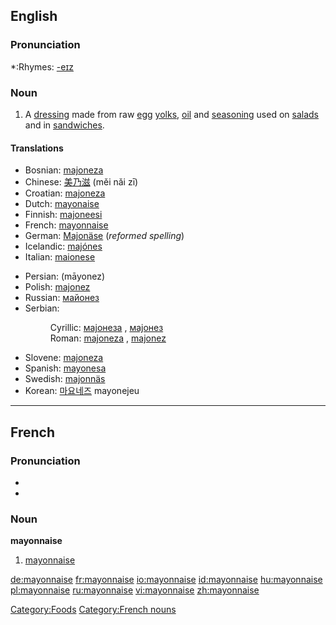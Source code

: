 {{see|Mayonnaise}}
{{WP}}
==English==

===Pronunciation===
*:Rhymes: [[Rhymes:English:-eɪz|-eɪz]]

===Noun===
{{en-noun|-}}

#A [[dressing]] made from raw [[egg]] [[yolks]], [[oil]] and [[seasoning]] used on [[salad]]s and in [[sandwich]]es.

====Translations====
{{top}}
*Bosnian: [[majoneza]] {{f}}
*Chinese: [[美乃滋]] (měi nǎi zī)
*Croatian: [[majoneza]] {{f}}
*Dutch: [[mayonaise]] {{m}}
*Finnish: [[majoneesi]]
*French: [[#French|mayonnaise]] {{f}}
*German: [[Majonäse]] {{f}} (''reformed spelling'')
*Icelandic: [[majónes]] {{n}}
*Italian: [[maionese]] {{f}}
{{mid}}
*Persian: {{FAchar|[[مایونز]]}} (māyonez)
*Polish: [[majonez]]
*Russian: [[майонез]]
*Serbian:
*:Cyrillic: [[мајонеза]] {{f}}, [[мајонез]] {{m}}
*:Roman: [[majoneza]] {{f}}, [[majonez]] {{m}}
*Slovene: [[majoneza]] {{f}}
*Spanish: [[mayonesa]] {{f}}
*Swedish: [[majonnäs]]
*Korean: [[마요네즈]] mayonejeu
{{bottom}}

----

==French==

===Pronunciation===
* {{IPA|lang=fr|/ma.jɔ.nɛz/}}
* {{SAMPA|lang=fr|/ma.jO.nEz/}}

===Noun===
'''mayonnaise''' {{f}}

#[[#English|mayonnaise]]

[[Category:Foods]]
[[Category:French nouns]]

[[de:mayonnaise]]
[[fr:mayonnaise]]
[[io:mayonnaise]]
[[id:mayonnaise]]
[[hu:mayonnaise]]
[[pl:mayonnaise]]
[[ru:mayonnaise]]
[[vi:mayonnaise]]
[[zh:mayonnaise]]